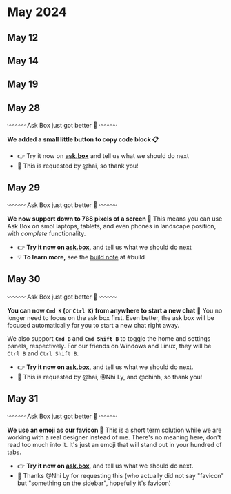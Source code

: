 
# May 2024

## May 12

## May 14

## May 19

## May 28

〰️〰️〰️ Ask Box just got better 🚀 〰️〰️〰️

**We added a small little button to copy code block 📋**
* 👉 Try it now on **[ask.box](https://ask.box)** and tell us what we should do next
* 🙇 This is requested by @hai, so thank you!

## May 29

〰️〰️〰️ Ask Box just got better 🚀 〰️〰️〰️

**We now support down to 768 pixels of a screen 🤏**
This means you can use Ask Box on smol laptops, tablets, and even phones in landscape position, with _complete_ functionality.

* 👉 **Try it now on [ask.box](https://ask.box),** and tell us what we should do next
* 💡 **To learn more,** see the [build note](https://ask-box.slack.com/archives/C072M4T86HM/p1716960951085809) at #build 

## May 30

〰️〰️〰️ Ask Box just got better 🚀 〰️〰️〰️

**You can now `Cmd K` (or `Ctrl K`) from anywhere to start a new chat 🧼**
You no longer need to focus on the ask box first.
Even better, the ask box will be focused automatically for you to start a new chat right away.

We also support **`Cmd B`** and **`Cmd Shift B`** to toggle the home and settings panels, respectively.
For our friends on Windows and Linux, they will be `Ctrl B` and `Ctrl Shift B`.

* 👉 **Try it now on [ask.box](https://ask.box),** and tell us what we should do next.
* 🙇 This is requested by @hai, @Nhi Ly, and @chinh, so thank you!

## May 31

〰️〰️〰️ Ask Box just got better 🚀 〰️〰️〰️

**We use an emoji as our favicon 📮**
This is a short term solution while we are working with a real designer instead of me.
There's no meaning here, don't read too much into it.
It's just an emoji that will stand out in your hundred of tabs.

* 👉 **Try it now on [ask.box](https://ask.box),** and tell us what we should do next.
* 🙇 Thanks @Nhi Ly for requesting this (who actually did not say "favicon" but "something on the sidebar", hopefully it's favicon) 
